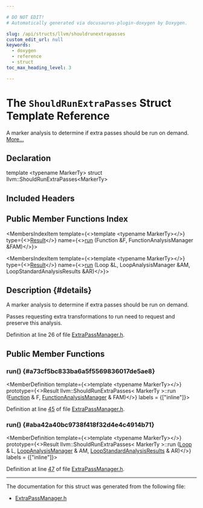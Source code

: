 ```yaml
---

# DO NOT EDIT!
# Automatically generated via docusaurus-plugin-doxygen by Doxygen.

slug: /api/structs/llvm/shouldrunextrapasses
custom_edit_url: null
keywords:
  - doxygen
  - reference
  - struct
toc_max_heading_level: 3

---
```





# The `ShouldRunExtraPasses` Struct Template Reference

<DoxygenPage pluginConfig={pluginConfig}>

A marker analysis to determine if extra passes should be run on demand. <a href="#details">More...</a>

## Declaration

<CodeBlock>template &lt;typename MarkerTy&gt;
struct llvm::ShouldRunExtraPasses&lt;MarkerTy&gt;</CodeBlock>

## Included Headers

<IncludesList>
<IncludesListItem
  filePath="llvm/Transforms/Utils/ExtraPassManager.h"
  permalink="/docs/api/files/include/include/llvm/include/llvm/transforms/include/llvm/transforms/utils/extrapassmanager-h"
  isLocal="true" />
</IncludesList>

## Public Member Functions Index

<MembersIndex>

<MembersIndexItem
  template={<>template &lt;typename MarkerTy&gt;</>}
  type={<><a href="/docs/api/structs/llvm/shouldrunextrapasses/result">Result</a></>}
  name={<><a href="#a73cf5bc833ba6a5f5569836017de5ae8">run</a> (Function &amp;F, FunctionAnalysisManager &amp;FAM)</>}>
</MembersIndexItem>

<MembersIndexItem
  template={<>template &lt;typename MarkerTy&gt;</>}
  type={<><a href="/docs/api/structs/llvm/shouldrunextrapasses/result">Result</a></>}
  name={<><a href="#aba42a40bc9738f418f32d4e4c4914b71">run</a> (Loop &amp;L, LoopAnalysisManager &amp;AM, LoopStandardAnalysisResults &amp;AR)</>}>
</MembersIndexItem>

</MembersIndex>

## Description {#details}

A marker analysis to determine if extra passes should be run on demand.

Passes requesting extra transformations to run need to request and preserve this analysis.

Definition at line 26 of file <a href="/docs/api/files/include/include/llvm/include/llvm/transforms/include/llvm/transforms/utils/extrapassmanager-h">ExtraPassManager.h</a>.

<SectionDefinition>

## Public Member Functions

### run() {#a73cf5bc833ba6a5f5569836017de5ae8}

<MemberDefinition
  template={<>template &lt;typename MarkerTy&gt;</>}
  prototype={<>Result llvm::ShouldRunExtraPasses&lt; MarkerTy &gt;::run (<a href="/docs/api/classes/llvm/function">Function</a> &amp; F, <a href="/docs/api/namespaces/llvm/#adce09a5a0de0e3177eb00e932734af2f">FunctionAnalysisManager</a> &amp; FAM)</>}
  labels = {["inline"]}>

Definition at line <a href="/docs/api/files/include/include/llvm/include/llvm/transforms/include/llvm/transforms/utils/extrapassmanager-h/#l00045">45</a> of file <a href="/docs/api/files/include/include/llvm/include/llvm/transforms/include/llvm/transforms/utils/extrapassmanager-h">ExtraPassManager.h</a>.
</MemberDefinition>

### run() {#aba42a40bc9738f418f32d4e4c4914b71}

<MemberDefinition
  template={<>template &lt;typename MarkerTy&gt;</>}
  prototype={<>Result llvm::ShouldRunExtraPasses&lt; MarkerTy &gt;::run (<a href="/docs/api/classes/llvm/loop">Loop</a> &amp; L, <a href="/docs/api/namespaces/llvm/#a58dde534a0ea2a23cb6c779c5c283f75">LoopAnalysisManager</a> &amp; AM, <a href="/docs/api/structs/llvm/loopstandardanalysisresults">LoopStandardAnalysisResults</a> &amp; AR)</>}
  labels = {["inline"]}>

Definition at line <a href="/docs/api/files/include/include/llvm/include/llvm/transforms/include/llvm/transforms/utils/extrapassmanager-h/#l00047">47</a> of file <a href="/docs/api/files/include/include/llvm/include/llvm/transforms/include/llvm/transforms/utils/extrapassmanager-h">ExtraPassManager.h</a>.
</MemberDefinition>

</SectionDefinition>

<hr/>

The documentation for this struct was generated from the following file:

<ul>
<li><a href="/docs/api/files/include/include/llvm/include/llvm/transforms/include/llvm/transforms/utils/extrapassmanager-h">ExtraPassManager.h</a></li>
</ul>

</DoxygenPage>
